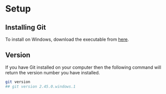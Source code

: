 # Setup

## Installing Git

To install on Windows, download the executable from [here](https://git-scm.com/).

## Version

If you have Git installed on your computer then the following command will
return the version number you have installed.

```bash
git version
## git version 2.45.0.windows.1
```

